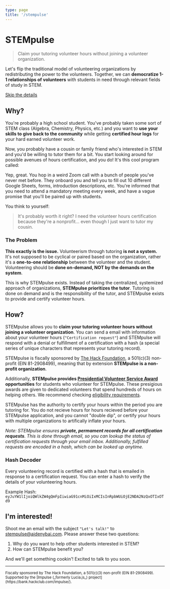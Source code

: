 ```yaml
---
type: page
title: '/stempulse'
---
```



<Head>
  <meta name="og:title" content="STEMpulse" />
  <meta
    name="og:description"
    content={`Let's flip the traditional model of volunteering organizations by redistributing the power to the volunteers. Together, we can democratize 1-1 relationships of volunteers with students in need through relevant fields of study in STEM.`}
  />
  <link rel="icon" type="image/png" href="/" />
  <title>STEMpulse</title>
</Head>

# STEMpulse

> Claim your tutoring volunteer hours without joining a volunteer organization.

Let's flip the traditional model of volunteering organizations by redistributing the power to the volunteers. Together, we can **democratize 1-1 relationships of volunteers** with students in need through relevant fields of study in STEM.

[Skip the details](#ix27m-interested)

## Why?

You're probably a high school student. You've probably taken some sort of STEM class (Algebra, Chemistry, Physics, etc.) and you want to **use your skills to give back to the community** while getting **certified hour logs** for your hard earned volunteer work.

Now, you probably have a cousin or family friend who's interested in STEM and you'd be willing to tutor them for a bit. You start looking around for possible avenues of hours certification, and you do! It's this cool program called:

> <GenericName />

Yep, great. You hop in a weird Zoom call with a bunch of people you've never met before. They onboard you and tell you to fill out 10 different Google Sheets, forms, introduction descriptions, etc. You're informed that you need to attend a mandatory meeting every week, and have a vague promise that you'll be paired up with students.

You think to yourself:

> It's probably worth it right? I need the volunteer hours certification because they're a nonprofit... even though I just want to tutor my cousin.

### The Problem

**This exactly is the issue.** Volunteerism through tutoring **is not a system.** It's not supposed to be cyclical or paired based on the organization, rather it's a **one-to-one relationship** between the volunteer and the student. Volunteering should be **done on-demand, NOT by the demands on the system**.

This is why STEMpulse exists. Instead of taking the centralized, systemized approach of organizations, **STEMpulse prioritizes the tutor**. Tutoring is done on demand and is the responsibility of the tutor, and STEMpulse exists to provide and certify volunteer hours.

## How?

STEMpulse allows you to **claim your tutoring volunteer hours without joining a volunteer organization**. You can send a email with information about your volunteer hours (`"Certification request"`) and STEMpulse will respond with a denial or fulfillment of a certification with a hash (a special series of unique characters that represents your tutoring record).

STEMpulse is fiscally sponsored by [The Hack Foundation](https://apps.irs.gov/app/eos/detailsPage?ein=812908499&name=Hack%20Foundation&city=West%20Hollywood&state=CA&countryAbbr=US&dba=&type=CHARITIES,%20DETERMINATIONLETTERS,%20COPYOFRETURNS&orgTags=CHARITIES&orgTags=DETERMINATIONLETTERS&orgTags=COPYOFRETURNS), a 501(c)(3) non-profit (EIN 81-2908499), meaning that by extension **STEMpulse is a non-profit organization**.

Additionally, **STEMpulse provides [Presidential Volunteer Service Award](https://presidentialserviceawards.gov/) opportunities** for students who volunteer for STEMpulse. These presigious awards are given to dedicated volunteers that spend hundreds of hours on helping others. We recommend checking [eligibility requirements](https://presidentialserviceawards.gov/eligibility).

STEMpulse has the authority to certify your hours within the period you are tutoring for. You do not recieve hours for hours recieved before your STEMpulse application, and you cannot "double dip", or certify your hours with multiple organizations to artifically inflate your hours.

_Note: STEMpulse ensures **private, permament records for all certification requests**. This is done through email, so you can lookup the status of certification requests through your email inbox. Additionally, fulfilled requests are encoded in a hash, which can be looked up anytime._

### Hash Decoder

Every volunteering record is certified with a hash that is emailed in response to a certification request. You can enter a hash to verify the details of your volunteering hours.

<Hash />

Example Hash: `eyJuYW1lIjoiQWlkZW4gQmFpIiwiaG91cnMiOiIxMCIsInRpbWUiOjE2NDA2NzQxOTIxOTd9`

## I'm interested!

Shoot me an email with the subject `"Let's talk!"` to [stempulse@aidenybai.com](mailto:stempulse@aidenybai.com). Please answer these two questions:

1. Why do you want to help other students interested in STEM?
2. How can STEMpulse benefit you?

And we'll get something cookin'! Excited to talk to you soon.

---

<small>
  Fiscally sponsored by The Hack Foundation, a 501(c)(3) non-profit (EIN 81-2908499). Supported by
  the [Impulse (_formerly Lucia.js_) project](https://bank.hackclub.com/impulse/).
</small>

